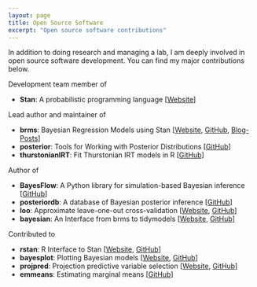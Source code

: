 ```yaml
---
layout: page
title: Open Source Software
excerpt: "Open source software contributions"
---
```


In addition to doing research and managing a lab, I am deeply involved in 
open source software development. You can find my major contributions below.

Development team member of 

- **Stan**: A probabilistic programming language [[Website](https://mc-stan.org/)]

Lead author and maintainer of

- **brms**: Bayesian Regression Models using Stan [[Website](https://paul-buerkner.github.io/brms), [GitHub](https://github.com/paul-buerkner/brms), [Blog-Posts](../software/brms-blogposts.html)]
- **posterior**: Tools for Working with Posterior Distributions [[GitHub](https://github.com/jgabry/posterior)]
- **thurstonianIRT**: Fit Thurstonian IRT models in R [[GitHub](https://github.com/paul-buerkner/thurstonianIRT)]

Author of

- **BayesFlow**: A Python library for simulation-based Bayesian inference [[GitHub](https://github.com/stefanradev93/BayesFlow)]
- **posteriordb**: A database of Bayesian posterior inference [[GitHub](https://github.com/stan-dev/posteriordb)]
- **loo**: Approximate leave-one-out cross-validation [[Website](https://mc-stan.org/loo), [GitHub](https://github.com/stan-dev/loo)]
- **bayesian**: An Interface from brms to tidymodels [[Website](https://hsbadr.github.io/bayesian/), [GitHub](https://github.com/hsbadr/bayesian)]

Contributed to

- **rstan**: R Interface to Stan [[Website](https://mc-stan.org/rstan), [GitHub](https://github.com/stan-dev/rstan)]
- **bayesplot**: Plotting Bayesian models [[Website](https://mc-stan.org/bayesplot), [GitHub](https://github.com/stan-dev/bayesplot)]
- **projpred**: Projection predictive variable selection [[Website](https://mc-stan.org/projpred), [GitHub](https://github.com/stan-dev/projpred)]
- **emmeans**: Estimating marginal means [[GitHub](https://github.com/rvlenth/emmeans)]

